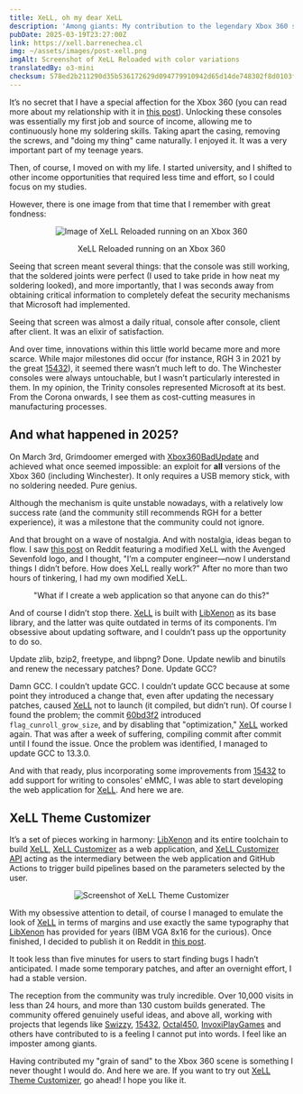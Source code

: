 ```yaml
---
title: XeLL, oh my dear XeLL
description: 'Among giants: My contribution to the legendary Xbox 360 scene with the XeLL Theme Customizer.'
pubDate: 2025-03-19T23:27:00Z
link: https://xell.barrenechea.cl
img: ~/assets/images/post-xell.png
imgAlt: Screenshot of XeLL Reloaded with color variations
translatedBy: o3-mini
checksum: 578ed2b211290d35b536172629d094779910942d65d14de748302f8d0103f700
---
```



It’s no secret that I have a special affection for the Xbox 360 (you can read more about my relationship with it in [this post](/en/posts/ades-wii-x360/)).
Unlocking these consoles was essentially my first job and source of income, allowing me to continuously hone my soldering skills.
Taking apart the casing, removing the screws, and "doing my thing" came naturally. I enjoyed it. It was a very important part of my teenage years.

Then, of course, I moved on with my life. I started university, and I shifted to other income opportunities that required less time and effort, so I could focus on my studies.

However, there is one image from that time that I remember with great fondness:

<div align="center">
  <Image src={XeLLReloaded} alt="Image of XeLL Reloaded running on an Xbox 360" format="webp" />
  <p class="italic">XeLL Reloaded running on an Xbox 360</p>
</div>

Seeing that screen meant several things: that the console was still working, that the soldered joints were perfect (I used to take pride in how neat my soldering looked), and more importantly, that I was seconds away from obtaining critical information to completely defeat the security mechanisms that Microsoft had implemented.

Seeing that screen was almost a daily ritual, console after console, client after client. It was an elixir of satisfaction.

And over time, innovations within this little world became more and more scarce. While major milestones did occur (for instance, RGH 3 in 2021 by the great [15432](https://github.com/15432)), it seemed there wasn’t much left to do. The Winchester consoles were always untouchable, but I wasn’t particularly interested in them. In my opinion, the Trinity consoles represented Microsoft at its best. From the Corona onwards, I see them as cost-cutting measures in manufacturing processes.

## And what happened in 2025?

On March 3rd, Grimdoomer emerged with [Xbox360BadUpdate](https://github.com/grimdoomer/Xbox360BadUpdate) and achieved what once seemed impossible: an exploit for **all** versions of the Xbox 360 (including Winchester). It only requires a USB memory stick, with no soldering needed. Pure genius.

Although the mechanism is quite unstable nowadays, with a relatively low success rate (and the community still recommends RGH for a better experience), it was a milestone that the community could not ignore.

And that brought on a wave of nostalgia. And with nostalgia, ideas began to flow. I saw [this post](https://www.reddit.com/r/360hacks/comments/1j2tuhq/custom_xell_my_friend_made_for_me/) on Reddit featuring a modified XeLL with the Avenged Sevenfold logo, and I thought, "I’m a computer engineer—now I understand things I didn’t before. How does XeLL really work?" After no more than two hours of tinkering, I had my own modified XeLL.

<div align="center">
  <p class="italic">"What if I create a web application so that anyone can do this?"</p>
</div>

And of course I didn’t stop there. [XeLL](https://github.com/barrenechea/xell-reloaded) is built with [LibXenon](https://github.com/barrenechea/libxenon) as its base library, and the latter was quite outdated in terms of its components. I’m obsessive about updating software, and I couldn’t pass up the opportunity to do so.

Update zlib, bzip2, freetype, and libpng? Done. Update newlib and binutils and renew the necessary patches? Done. Update GCC?

Damn GCC. I couldn’t update GCC. I couldn’t update GCC because at some point they introduced a change that, even after updating the necessary patches, caused [XeLL](https://github.com/barrenechea/xell-reloaded) not to launch (it compiled, but didn’t run).
Of course I found the problem; the commit [60bd3f2](https://github.com/gcc-mirror/gcc/commit/60bd3f20baebeeddd60f8a2b85927e7da7c6016e) introduced `flag_cunroll_grow_size`, and by disabling that "optimization," [XeLL](https://github.com/barrenechea/xell-reloaded) worked again.
That was after a week of suffering, compiling commit after commit until I found the issue. Once the problem was identified, I managed to update GCC to 13.3.0.

And with that ready, plus incorporating some improvements from [15432](https://github.com/15432) to add support for writing to consoles' eMMC, I was able to start developing the web application for [XeLL](https://github.com/barrenechea/xell-reloaded). And here we are.

## XeLL Theme Customizer

It’s a set of pieces working in harmony: [LibXenon](https://github.com/barrenechea/libxenon) and its entire toolchain to build [XeLL](https://github.com/barrenechea/xell-reloaded), [XeLL Customizer](https://github.com/barrenechea/xell-customizer) as a web application, and [XeLL Customizer API](https://github.com/barrenechea/xell-customizer-api) acting as the intermediary between the web application and GitHub Actions to trigger build pipelines based on the parameters selected by the user.

<div align="center">
  <Image src={XellCustomizer} alt="Screenshot of XeLL Theme Customizer" format="webp" />
</div>

With my obsessive attention to detail, of course I managed to emulate the look of [XeLL](https://github.com/barrenechea/xell-reloaded) in terms of margins and use exactly the same typography that [LibXenon](https://github.com/barrenechea/libxenon) has provided for years (IBM VGA 8x16 for the curious).
Once finished, I decided to publish it on Reddit in [this post](https://www.reddit.com/r/360hacks/comments/1jek0g9/xell_theme_customizer_make_it_your_own/).

It took less than five minutes for users to start finding bugs I hadn’t anticipated. I made some temporary patches, and after an overnight effort, I had a stable version.

The reception from the community was truly incredible. Over 10,000 visits in less than 24 hours, and more than 130 custom builds generated. The community offered genuinely useful ideas, and above all, working with projects that legends like [Swizzy](https://github.com/Swizzy), [15432](https://github.com/15432), [Octal450](https://github.com/Octal450), [InvoxiPlayGames](https://github.com/InvoxiPlayGames) and others have contributed to is a feeling I cannot put into words. I feel like an imposter among giants.

Having contributed my "grain of sand" to the Xbox 360 scene is something I never thought I would do. And here we are. If you want to try out [XeLL Theme Customizer](https://xell.barrenechea.cl), go ahead! I hope you like it.
